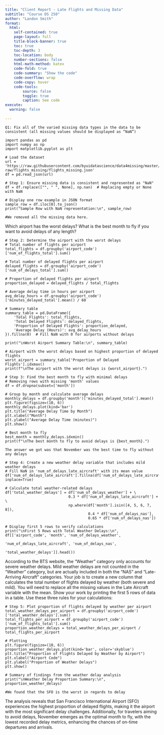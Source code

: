 ```yaml
---
title: "Client Report - Late Flights and Missing Data"
subtitle: "Course DS 250"
author: "Landon Smith"
format:
  html:
    self-contained: true
    page-layout: full
    title-block-banner: true
    toc: true
    toc-depth: 3
    toc-location: body
    number-sections: false
    html-math-method: katex
    code-fold: true
    code-summary: "Show the code"
    code-overflow: wrap
    code-copy: hover
    code-tools:
        source: false
        toggle: true
        caption: See code
execute: 
  warning: false
    
---
```


````
Q1: Fix all of the varied missing data types in the data to be consistent (all missing values should be displayed as “NaN”)
````

````
import pandas as pd
import numpy as np
import matplotlib.pyplot as plt

# Load the dataset
url = 'https://raw.githubusercontent.com/byuidatascience/data4missing/master/data-raw/flights_missing/flights_missing.json'
df = pd.read_json(url)

# Step 1: Ensure missing data is consistent and represented as "NaN"
df = df.replace(["", " ", None], np.nan)  # Replacing empty or None with NaN

# Display one row example in JSON format
sample_row = df.iloc[0].to_json()
print("Sample Row with NaN representation:\n", sample_row)

#We removed all the missing data here. 
````

Which airport has the worst delays? What is the best month to fly if you want to avoid delays of any length? 

````
# Step 2: Determine the airport with the worst delays
# Total number of flights per airport
total_flights = df.groupby('airport_code')['num_of_flights_total'].sum()

# Total number of delayed flights per airport
delayed_flights = df.groupby('airport_code')['num_of_delays_total'].sum()

# Proportion of delayed flights per airport
proportion_delayed = delayed_flights / total_flights

# Average delay time in hours per airport
avg_delay_hours = df.groupby('airport_code')['minutes_delayed_total'].mean() / 60

# Summary table
summary_table = pd.DataFrame({
    'Total Flights': total_flights,
    'Total Delayed Flights': delayed_flights,
    'Proportion of Delayed Flights': proportion_delayed,
    'Average Delay (Hours)': avg_delay_hours
}).fillna(0)  # Fill NaN with 0 for airports without delays

print("\nWorst Airport Summary Table:\n", summary_table)

# Airport with the worst delays based on highest proportion of delayed flights
worst_airport = summary_table['Proportion of Delayed Flights'].idxmax()
print(f"\nThe airport with the worst delays is {worst_airport}.")

# Step 3: Find the best month to fly with minimal delays
# Removing rows with missing 'month' values
df = df.dropna(subset=['month'])

# Group by month and calculate average delays
monthly_delays = df.groupby('month')['minutes_delayed_total'].mean()
plt.figure(figsize=(10, 6))
monthly_delays.plot(kind='bar')
plt.title("Average Delay Time by Month")
plt.xlabel("Month")
plt.ylabel("Average Delay Time (minutes)")
plt.show()

# Best month to fly
best_month = monthly_delays.idxmin()
print(f"\nThe best month to fly to avoid delays is {best_month}.")

The answer we got was that November was the best time to fly without any delays
````

````
# Step 4: Create a new weather delay variable that includes mild weather delays
# Fill NaN in 'num_of_delays_late_aircraft' with its mean value
df['num_of_delays_late_aircraft'].fillna(df['num_of_delays_late_aircraft'].mean(), inplace=True)

# Calculate total weather-related delays
df['total_weather_delays'] = df['num_of_delays_weather'] + \
                             0.3 * df['num_of_delays_late_aircraft'] + \
                             np.where(df['month'].isin([4, 5, 6, 7, 8]),
                                      0.4 * df['num_of_delays_nas'],
                                      0.65 * df['num_of_delays_nas'])

# Display first 5 rows to verify calculations
print("\nFirst 5 Rows with Total Weather Delays:\n", df[['airport_code', 'month', 'num_of_delays_weather',
                                                         'num_of_delays_late_aircraft', 'num_of_delays_nas',
                                                         'total_weather_delays']].head())
````

According to the BTS website, the “Weather” category only accounts for severe weather delays. Mild weather delays are not counted in the “Weather” category, but are actually included in both the “NAS” and “Late-Arriving Aircraft” categories. Your job is to create a new column that calculates the total number of flights delayed by weather (both severe and mild). You will need to replace all the missing values in the Late Aircraft variable with the mean. Show your work by printing the first 5 rows of data in a table. Use these three rules for your calculations:

````
# Step 5: Plot proportion of flights delayed by weather per airport
total_weather_delays_per_airport = df.groupby('airport_code')['total_weather_delays'].sum()
total_flights_per_airport = df.groupby('airport_code')['num_of_flights_total'].sum()
proportion_weather_delays = total_weather_delays_per_airport / total_flights_per_airport

# Plotting
plt.figure(figsize=(10, 6))
proportion_weather_delays.plot(kind='bar', color='skyblue')
plt.title("Proportion of Flights Delayed by Weather by Airport")
plt.xlabel("Airport Code")
plt.ylabel("Proportion of Weather Delays")
plt.show()

# Summary of findings from the weather delay analysis
print("\nWeather Delay Proportion Summary:\n", proportion_weather_delays)

#We found that the SFO is the worst in regards to delay
````

The analysis reveals that San Francisco International Airport (SFO) experiences the highest proportion of delayed flights, making it the airport with the most significant delay challenges. Additionally, for travelers aiming to avoid delays, November emerges as the optimal month to fly, with the lowest recorded delay metrics, enhancing the chances of on-time departures and arrivals.

